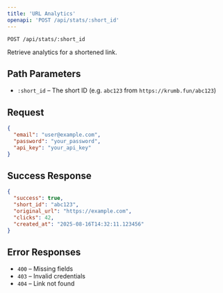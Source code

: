 ```yaml
---
title: 'URL Analytics'
openapi: 'POST /api/stats/:short_id'
---
```


`POST /api/stats/:short_id`

Retrieve analytics for a shortened link.

## Path Parameters
- `:short_id` – The short ID (e.g. `abc123` from `https://krumb.fun/abc123`)

## Request

```json
{
  "email": "user@example.com",
  "password": "your_password",
  "api_key": "your_api_key"
}
````

## Success Response

```json
{
  "success": true,
  "short_id": "abc123",
  "original_url": "https://example.com",
  "clicks": 42,
  "created_at": "2025-08-16T14:32:11.123456"
}
```

## Error Responses

* `400` – Missing fields
* `403` – Invalid credentials
* `404` – Link not found

````